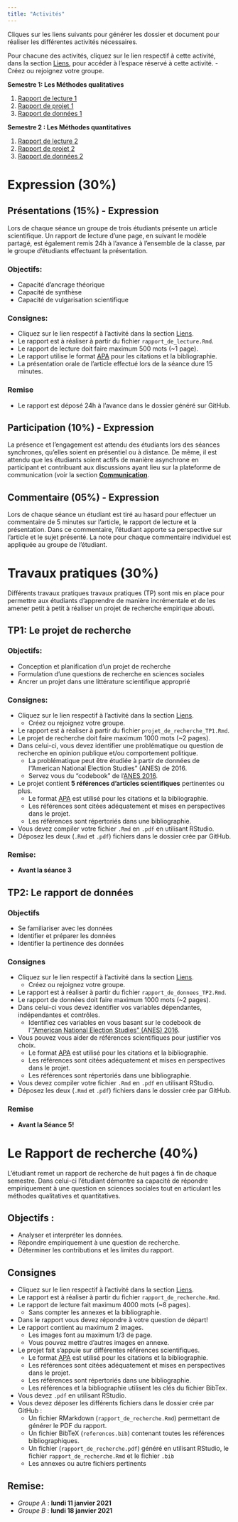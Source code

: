 ```yaml
---
title: "Activités"
---
```


Cliques sur les liens suivants pour générer les dossier et document pour réaliser les différentes activités nécessaires.

Pour chacune des activités, cliquez sur le lien respectif à cette activité, dans la section [Liens](#Liens), pour accéder à l'espace réservé à cette activité.
- Créez ou rejoignez votre groupe.

**Semestre 1: Les Méthodes qualitatives**

1. [Rapport de lecture 1](https://classroom.github.com/g/-adrpVep)
2. [Rapport de projet 1](https://classroom.github.com/g/loguXLuR)
3. [Rapport de données 1](https://classroom.github.com/g/AAzabTq2)

**Semestre 2 : Les Méthodes quantitatives**

1. [Rapport de lecture 2](https://classroom.github.com/g/pqJfnGTz)
2. [Rapport de projet 2](https://classroom.github.com/g/d81WBT72)
3. [Rapport de données 2](https://classroom.github.com/g/WnERz_-V)

# Expression (30%)

## Présentations (15%) - Expression
Lors de chaque séance un groupe de trois étudiants présente un article scientifique. Un rapport de lecture d'une page, en suivant le modèle partagé, est également remis 24h à l'avance à l'ensemble de la classe, par le groupe d'étudiants effectuant la présentation.

### Objectifs:
- Capacité d'ancrage théorique
- Capacité de synthèse
- Capacité de vulgarisation scientifique

### Consignes:
- Cliquez sur le lien respectif à l'activité dans la section [Liens](#Liens).
- Le rapport est à réaliser à partir du fichier `rapport_de_lecture.Rmd`.
- Le rapport de lecture doit faire maximum 500 mots (~1 page).
- Le rapport utilise le format [APA](https://www.mendeley.com/guides/apa-citation-guide) pour les citations et la bibliographie.
- La présentation orale de l'article effectué lors de la séance dure 15 minutes.

### Remise
- Le rapport est déposé 24h à l'avance dans le dossier généré sur GitHub.

## Participation (10%) - Expression
La présence et l'engagement est attendu des étudiants lors des séances synchrones, qu'elles soient en présentiel ou à distance. De même, il est attendu que les étudiants soient actifs de manière asynchrone en participant et contribuant aux discussions ayant lieu sur la plateforme de communication (voir la section **[Communication](index.html#Communication)**.

## Commentaire (05%) - Expression
Lors de chaque séance un étudiant est tiré au hasard pour effectuer un commentaire de 5 minutes sur l'article, le rapport de lecture et la présentation. Dans ce commentaire, l'étudiant apporte sa perspective sur l'article et le sujet présenté. La note pour chaque commentaire individuel est appliquée au groupe de l'étudiant.


# Travaux pratiques (30%)
Différents travaux pratiques travaux pratiques (TP) sont mis en place pour permettre aux étudiants d'apprendre de manière incrémentale et de les amener petit à petit à réaliser un projet de recherche empirique abouti.

## TP1: Le projet de recherche

### Objectifs:
- Conception et planification d'un projet de recherche
- Formulation d'une questions de recherche en sciences sociales
- Ancrer un projet dans une littérature scientifique approprié

### Consignes:
- Cliquez sur le lien respectif à l'activité dans la section [Liens](#Liens).
    - Créez ou rejoignez votre groupe.
- Le rapport est à réaliser à partir du fichier `projet_de_recherche_TP1.Rmd`.
- Le projet de recherche doit faire maximum 1000 mots (~2 pages).
- Dans celui-ci, vous devez identifier une problématique ou question de recherche en opinion publique et/ou comportement politique.
    - La problématique peut être étudiée à partir de données de l"American National Election Studies" (ANES) de 2016.
    - Servez vous du "codebook" de l'[ANES 2016](https://electionstudies.org/wp-content/uploads/2018/12/anes_timeseries_2016_userguidecodebook.pdf).
- Le projet contient **5 références d'articles scientifiques** pertinentes ou plus.
    - Le format [APA](https://www.mendeley.com/guides/apa-citation-guide) est utilisé pour les citations et la bibliographie.
    - Les références sont citées adéquatement et mises en perspectives dans le projet.
    - Les références sont répertoriés dans une bibliographie.
- Vous devez compiler votre fichier `.Rmd` en `.pdf` en utilisant RStudio.
- Déposez les deux (`.Rmd` et `.pdf`) fichiers dans le dossier crée par GitHub.


### Remise:
- **Avant la séance 3**

## TP2: Le rapport de données

### Objectifs
- Se familiariser avec les données
- Identifier et préparer les données
- Identifier la pertinence des données

### Consignes
- Cliquez sur le lien respectif à l'activité dans la section [Liens](#Liens).
    - Créez ou rejoignez votre groupe.
- Le rapport est à réaliser à partir du fichier `rapport_de_donnees_TP2.Rmd`.
- Le rapport de données doit faire maximum 1000 mots (~2 pages).
- Dans celui-ci vous devez identifier vos variables dépendantes, indépendantes et contrôles.
    - Identifiez ces variables en vous basant sur le codebook de l'["American National Election Studies" (ANES) 2016](https://electionstudies.org/wp-content/uploads/2018/12/anes_timeseries_2016_userguidecodebook.pdf).
- Vous pouvez vous aider de références scientifiques pour justifier vos choix.
    - Le format [APA](https://www.mendeley.com/guides/apa-citation-guide) est utilisé pour les citations et la bibliographie.
    - Les références sont citées adéquatement et mises en perspectives dans le projet.
    - Les références sont répertoriés dans une bibliographie.
- Vous devez compiler votre fichier `.Rmd` en `.pdf` en utilisant RStudio.
- Déposez les deux (`.Rmd` et `.pdf`) fichiers dans le dossier crée par GitHub.


### Remise
- **Avant la Séance 5!**


# Le Rapport de recherche (40%)
L'étudiant remet un rapport de recherche de huit pages à fin de chaque semestre. Dans celui-ci l'étudiant démontre sa capacité de répondre empiriquement à une question en sciences sociales tout en articulant les méthodes qualitatives et quantitatives.

## Objectifs :
- Analyser et interpréter les données.
- Répondre empiriquement à une question de recherche.
- Déterminer les contributions et les limites du rapport.

## Consignes
- Cliquez sur le lien respectif à l'activité dans la section [Liens](#Liens).
- Le rapport est à réaliser à partir du fichier `rapport_de_recherche.Rmd`.
- Le rapport de lecture fait maximum 4000 mots (~8 pages).
    - Sans compter les annexes et la bibliographie.
- Dans le rapport vous devez répondre à votre question de départ!
- Le rapport contient au maximum 2 images.
    - Les images font au maximum 1/3 de page.
    - Vous pouvez mettre d'autres images en annexe.
- Le projet fait s'appuie sur différentes références scientifiques.
    - Le format [APA](https://www.mendeley.com/guides/apa-citation-guide) est utilisé pour les citations et la bibliographie.
    - Les références sont citées adéquatement et mises en perspectives dans le projet.
    - Les références sont répertoriés dans une bibliographie.
    - Les références et la bibliographie utilisent les clés du fichier BibTex.
- Vous devez  `.pdf` en utilisant RStudio.
- Vous devez déposer les différents fichiers dans le dossier crée par GitHub :
    - Un fichier RMarkdown (`rapport_de_recherche.Rmd`) permettant de générer le PDF du rapport.
    - Un fichier BibTeX (`references.bib`) contenant toutes les références bibliographiques.
    - Un fichier (`rapport_de_recherche.pdf`) généré en utilisant RStudio, le fichier `rapport_de_recherche.Rmd` et le fichier `.bib`
    - Les annexes ou autre fichiers pertinents


## Remise:
- *Groupe A* : **lundi 11 janvier 2021**
- *Groupe B* : **lundi 18 janvier 2021**

